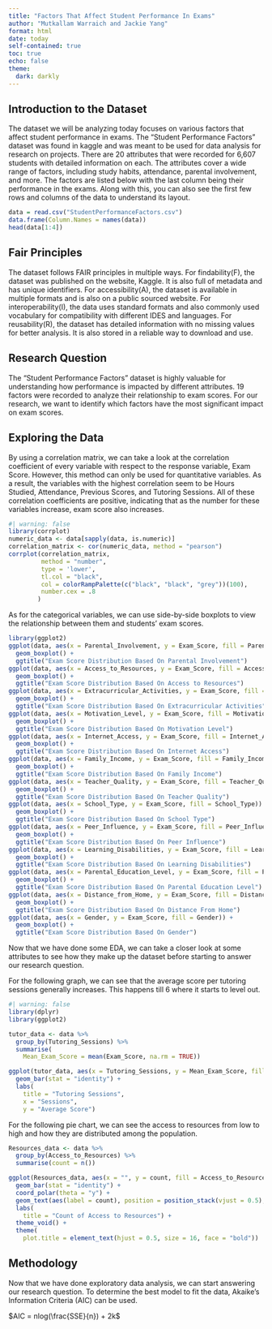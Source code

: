 ---
title: "Factors That Affect Student Performance In Exams"
author: "Mutkallam Warraich and Jackie Yang"
format: html
date: today
self-contained: true
toc: true
echo: false
theme:
  dark: darkly
---

## Introduction to the Dataset

The dataset we will be analyzing today focuses on various factors that affect student performance in exams. The "Student Performance Factors" dataset was found in kaggle and was meant to be used for data analysis for research on projects. There are 20 attributes that were recorded for 6,607 students with detailed information on each. The attributes cover a wide range of factors, including study habits, attendance, parental involvement, and more. The factors are listed below with the last column being their performance in the exams. Along with this, you can also see the first few rows and columns of the data to understand its layout.

```{r}
data = read.csv("StudentPerformanceFactors.csv")
data.frame(Column.Names = names(data))
head(data[1:4])
```

## Fair Principles

The dataset follows FAIR principles in multiple ways. For findability(F), the dataset was published on the website, Kaggle. It is also full of metadata and has unique identifiers. For accessibility(A), the dataset is available in multiple formats and is also on a public sourced website. For interoperability(I), the data uses standard formats and also commonly used vocabulary for compatibility with different IDES and languages. For reusability(R), the dataset has detailed information with no missing values for better analysis. It is also stored in a reliable way to download and use.

## Research Question

The "Student Performance Factors" dataset is highly valuable for understanding how performance is impacted by different attributes. 19 factors were recorded to analyze their relationship to exam scores. For our research, we want to identify which factors have the most significant impact on exam scores.

## Exploring the Data

By using a correlation matrix, we can take a look at the correlation coefficient of every variable with respect to the response variable, Exam Score. However, this method can only be used for quantitative variables. As a result, the variables with the highest correlation seem to be Hours Studied, Attendance, Previous Scores, and Tutoring Sessions. All of these correlation coefficients are positive, indicating that as the number for these variables increase, exam score also increases.

```{r}
#| warning: false 
library(corrplot)
numeric_data <- data[sapply(data, is.numeric)]
correlation_matrix <- cor(numeric_data, method = "pearson")
corrplot(correlation_matrix, 
         method = "number", 
         type = 'lower',
         tl.col = "black",
         col = colorRampPalette(c("black", "black", "grey"))(100),
         number.cex = .8
        )
```

As for the categorical variables, we can use side-by-side boxplots to view the relationship between them and students' exam scores.

```{r}
library(ggplot2)
ggplot(data, aes(x = Parental_Involvement, y = Exam_Score, fill = Parental_Involvement)) + 
  geom_boxplot() + 
  ggtitle("Exam Score Distribution Based On Parental Involvement")
ggplot(data, aes(x = Access_to_Resources, y = Exam_Score, fill = Access_to_Resources)) + 
  geom_boxplot() + 
  ggtitle("Exam Score Distribution Based On Access to Resources")
ggplot(data, aes(x = Extracurricular_Activities, y = Exam_Score, fill = Extracurricular_Activities)) + 
  geom_boxplot() + 
  ggtitle("Exam Score Distribution Based On Extracurricular Activities")
ggplot(data, aes(x = Motivation_Level, y = Exam_Score, fill = Motivation_Level)) + 
  geom_boxplot() + 
  ggtitle("Exam Score Distribution Based On Motivation Level")
ggplot(data, aes(x = Internet_Access, y = Exam_Score, fill = Internet_Access)) + 
  geom_boxplot() + 
  ggtitle("Exam Score Distribution Based On Internet Access")
ggplot(data, aes(x = Family_Income, y = Exam_Score, fill = Family_Income)) + 
  geom_boxplot() + 
  ggtitle("Exam Score Distribution Based On Family Income")
ggplot(data, aes(x = Teacher_Quality, y = Exam_Score, fill = Teacher_Quality)) + 
  geom_boxplot() + 
  ggtitle("Exam Score Distribution Based On Teacher Quality")
ggplot(data, aes(x = School_Type, y = Exam_Score, fill = School_Type)) + 
  geom_boxplot() + 
  ggtitle("Exam Score Distribution Based On School Type")
ggplot(data, aes(x = Peer_Influence, y = Exam_Score, fill = Peer_Influence)) + 
  geom_boxplot() + 
  ggtitle("Exam Score Distribution Based On Peer Influence")
ggplot(data, aes(x = Learning_Disabilities, y = Exam_Score, fill = Learning_Disabilities)) + 
  geom_boxplot() + 
  ggtitle("Exam Score Distribution Based On Learning Disabilities")
ggplot(data, aes(x = Parental_Education_Level, y = Exam_Score, fill = Parental_Education_Level)) + 
  geom_boxplot() + 
  ggtitle("Exam Score Distribution Based On Parental Education Level")
ggplot(data, aes(x = Distance_from_Home, y = Exam_Score, fill = Distance_from_Home)) + 
  geom_boxplot() + 
  ggtitle("Exam Score Distribution Based On Distance From Home")
ggplot(data, aes(x = Gender, y = Exam_Score, fill = Gender)) + 
  geom_boxplot() + 
  ggtitle("Exam Score Distribution Based On Gender")
```


Now that we have done some EDA, we can take a closer look at some attributes to see how they make up the dataset before starting to answer our research question.

For the following graph, we can see that the average score per tutoring sessions generally increases. This happens till 6 where it starts to level out.

```{r}
#| warning: false
library(dplyr)
library(ggplot2)

tutor_data <- data %>%
  group_by(Tutoring_Sessions) %>%
  summarise(
    Mean_Exam_Score = mean(Exam_Score, na.rm = TRUE))

ggplot(tutor_data, aes(x = Tutoring_Sessions, y = Mean_Exam_Score, fill = Tutoring_Sessions)) +
  geom_bar(stat = "identity") +
  labs(
    title = "Tutoring Sessions",
    x = "Sessions",
    y = "Average Score")
```


For the following pie chart, we can see the access to resources from low to high and how they are distributed among the population.

```{r}
Resources_data <- data %>%
  group_by(Access_to_Resources) %>%
  summarise(count = n())

ggplot(Resources_data, aes(x = "", y = count, fill = Access_to_Resources)) +
  geom_bar(stat = "identity") +
  coord_polar(theta = "y") +
  geom_text(aes(label = count), position = position_stack(vjust = 0.5), fontface = 'bold') +
  labs(
    title = "Count of Access to Resources") + 
  theme_void() +
  theme(
    plot.title = element_text(hjust = 0.5, size = 16, face = "bold"))
```

## Methodology

Now that we have done exploratory data analysis, we can start answering our research question. To determine the best model to fit the data, Akaike's Information Criteria (AIC) can be used.

$AIC = nlog(\frac{SSE}{n}) + 2k$

```{r codeAppend, ref.label = knitr::all_labels(), echo = TRUE, eval = FALSE}
```
